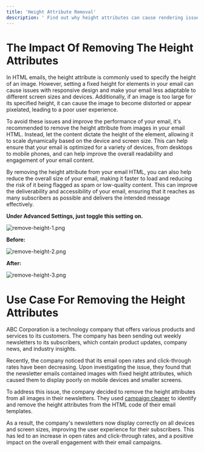 ```yaml
---
title: 'Height Attribute Removal'
description: ' Find out why height attributes can cause rendering issues and how removing them can help ensure consistent rendering across devices.'
---
```


# The Impact Of Removing The Height Attributes
In HTML emails, the height attribute is commonly used to specify the height of an image. However, setting a fixed height for elements in your email can cause issues with responsive design and make your email less adaptable to different screen sizes and devices. Additionally, if an image is too large for its specified height, it can cause the image to become distorted or appear pixelated, leading to a poor user experience.

To avoid these issues and improve the performance of your email, it's recommended to remove the height attribute from images in your email HTML. Instead, let the content dictate the height of the element, allowing it to scale dynamically based on the device and screen size. This can help ensure that your email is optimized for a variety of devices, from desktops to mobile phones, and can help improve the overall readability and engagement of your email content.

By removing the height attribute from your email HTML, you can also help reduce the overall size of your email, making it faster to load and reducing the risk of it being flagged as spam or low-quality content. This can improve the deliverability and accessibility of your email, ensuring that it reaches as many subscribers as possible and delivers the intended message effectively.

**Under Advanced Settings, just toggle this setting on.**

![remove-height-1.png](/images/remove-height-1.png)

**Before:**

![remove-height-2.png](/images/remove-height-4.png)

**After:**

![remove-height-3.png](/images/remove-height-5.png)

# Use Case For Removing the Height Attributes
<Note>
ABC Corporation is a technology company that offers various products and services to its customers. The company has been sending out weekly newsletters to its subscribers, which contain product updates, company news, and industry insights.
 
Recently, the company noticed that its email open rates and click-through rates have been decreasing. Upon investigating the issue, they found that the newsletter emails contained images with fixed height attributes, which caused them to display poorly on mobile devices and smaller screens.
 
To address this issue, the company decided to remove the height attributes from all images in their newsletters. They used  [campaign cleaner](https://campaigncleaner.com) to identify and remove the height attributes from the HTML code of their email templates.
 
As a result, the company's newsletters now display correctly on all devices and screen sizes, improving the user experience for their subscribers. This has led to an increase in open rates and click-through rates, and a positive impact on the overall engagement with their email campaigns.
</Note>